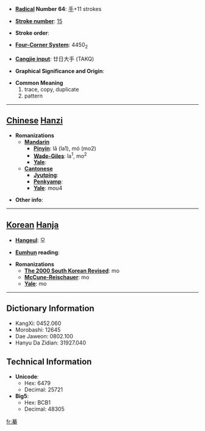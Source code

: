 * '''[[Wiktionary:Chinese radical index| Radical]] Number 64''': [[Wiktionary:Chinese radical index 手|手]]+11 strokes

* '''[[Wiktionary:Chinese total strokes index|Stroke number]]''': [[Wiktionary:Chinese total strokes index 15|15]]

* '''Stroke order''': 

* '''[[Wiktionary:Chinese four corner index|Four-Corner System]]''': 4450<sub>2</sub>

* '''[[Wiktionary:Chinese Cangjie index|Cangjie input]]''': 廿日大手 (TAKQ)

* '''Graphical Significance and Origin''': 

* '''Common Meaning'''
*#trace, copy, duplicate
*# pattern


----

== [[Chinese]] [[Hanzi]] ==

* '''Romanizations'''
** '''[[Mandarin]]'''
*** '''[[Pinyin]]''': lā (la1), mó (mo2)
*** '''[[Wade-Giles]]''': la<sup>1</sup>, mo<sup>2</sup>
*** '''[[Yale]]''': 
** '''[[Cantonese]]'''
*** '''[[Jyutping]]''':
*** '''[[Penkyamp]]''': 
*** '''[[Yale]]''': mou4

* '''Other info''': 

----

== [[Korean]] [[Hanja]] ==

* '''[[Hangeul]]''': 모

* '''[[Eumhun]] reading''': 

* '''Romanizations'''
** '''[[The 2000 South Korean Revised Romanization|The 2000 South Korean Revised]]''': mo
** '''[[McCune-Reischauer]]''': mo
** '''[[Yale]]''': mo

----

== Dictionary Information ==

* KangXi: 0452.060
* Morobashi: 12645
* Dae Jaweon: 0802.100
* Hanyu Da Zidian: 31927.040

== Technical Information ==

* '''Unicode''':
** Hex: 6479
** Decimal: 25721
* '''Big5''':
** Hex: BCB1
** Decimal: 48305

[[fr:摹]]